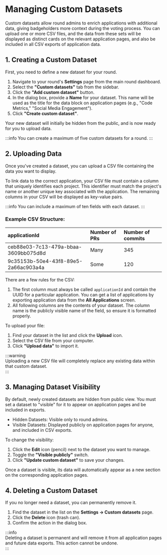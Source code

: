 # Managing Custom Datasets

Custom datasets allow round admins to enrich applications with additional data, giving badgeholders more context during the voting process. You can upload one or more CSV files, and the data from these sets will be displayed as distinct cards on the relevant application pages, and also be included in all CSV exports of application data.

## 1\. Creating a Custom Dataset

First, you need to define a new dataset for your round.

1. Navigate to your round's **Settings** page from the main round dashboard.  
2. Select the **"Custom datasets"** tab from the sidebar.  
3. Click the **"Add custom dataset"** button.  
4. In the dialog box, provide a **Name** for your dataset. This name will be used as the title for the data block on application pages (e.g., "Code Metrics," "Social Media Engagement").  
5. Click **"Create custom dataset"**.

Your new dataset will initially be hidden from the public, and is now ready for you to upload data.

:::info
You can create a maximum of five custom datasets for a round.
:::

## 2\. Uploading Data

Once you've created a dataset, you can upload a CSV file containing the data you want to display.

To link data to the correct application, your CSV file must contain a column that uniquely identifies each project. This identifier must match the project's name or another unique key associated with the application. The remaining columns in your CSV will be displayed as key-value pairs.

:::info
You can include a maximum of ten fields with each dataset.
:::

### Example CSV Structure:

| applicationId | Number of PRs | Number of commits |
| :---- | :---- | :---- |
| ceb88e03-7c13-479a-bbaa-3609bb075d8d | Many | 345 |
| 9c35153b-50e4-43f8-89e5-2a66ac903a4a | Some | 120 |

There are a few rules for the CSV:
1. The first column must always be called `applicationId` and contain the UUID for a particular application. You can get a list of applications by exporting application data from the **All Applications** screen.
2. All following columns are the contents of your dataset. The column name is the publicly visible name of the field, so ensure it is formatted properly.

To upload your file:

1. Find your dataset in the list and click the **Upload** icon.  
2. Select the CSV file from your computer.  
3. Click **"Upload data"** to import it.

:::warning  
Uploading a new CSV file will completely replace any existing data within that custom dataset.  
:::

## 3\. Managing Dataset Visibility

By default, newly created datasets are hidden from public view. You must set a dataset to "visible" for it to appear on application pages and be included in exports.

* Hidden Datasets: Visible only to round admins.  
* Visible Datasets: Displayed publicly on application pages for anyone, and included in CSV exports.

To change the visibility:

1. Click the **Edit** icon (pencil) next to the dataset you want to manage.  
2. Toggle the **"Visible publicly"** switch.  
3. Click **"Update custom dataset"** to save your changes.

Once a dataset is visible, its data will automatically appear as a new section on the corresponding application pages.

## 4\. Deleting a Custom Dataset

If you no longer need a dataset, you can permanently remove it.

1. Find the dataset in the list on the **Settings → Custom datasets** page.  
2. Click the **Delete** icon (trash can).  
3. Confirm the action in the dialog box.

:::info  
Deleting a dataset is permanent and will remove it from all application pages and future data exports. This action cannot be undone.  
:::